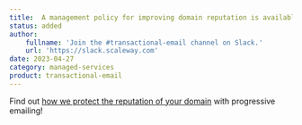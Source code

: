 ```yaml
---
title:  A management policy for improving domain reputation is available!
status: added
author:
    fullname: 'Join the #transactional-email channel on Slack.'
    url: 'https://slack.scaleway.com'
date: 2023-04-27
category: managed-services
product: transactional-email
---
```


Find out [how we protect the reputation of your domain](/managed-services/transactional-email/reference-content/protecting-your-domain-reputation/) with progressive emailing! 

